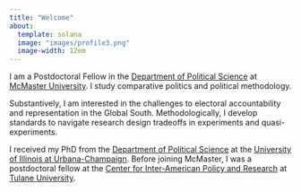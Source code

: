 ```yaml
---
title: "Welcome"
about:
  template: solana
  image: "images/profile3.png"
  image-width: 12em
---
```


I am a Postdoctoral Fellow in the [Department of Political Science](https://www.mcmaster.ca/) at [McMaster University](https://politicalscience.mcmaster.ca/). I study comparative politics and political methodology.

Substantively, I am interested in the challenges to electoral accountability and representation in the Global South. Methodologically, I develop standards to navigate research design tradeoffs in experiments and quasi-experiments.

I received my PhD from the [Department of Political Science](https://pol.illinois.edu/) at the [University of Illinois at Urbana-Champaign](https://illinois.edu/). Before joining McMaster, I was a postdoctoral fellow at the [Center for Inter-American Policy and Research](https://stonecenter.tulane.edu/cipr) at [Tulane University](https://tulane.edu/).
